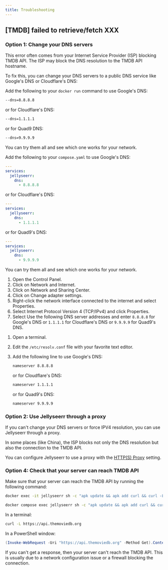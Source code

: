 ```yaml
---
title: Troubleshooting
---
```



## [TMDB] failed to retrieve/fetch XXX

### Option 1: Change your DNS servers

This error often comes from your Internet Service Provider (ISP) blocking TMDB API. The ISP may block the DNS resolution to the TMDB API hostname.

To fix this, you can change your DNS servers to a public DNS service like Google's DNS or Cloudflare's DNS:

<Tabs groupId="methods" queryString>
  <TabItem value="docker-cli" label="Docker CLI">

Add the following to your `docker run` command to use Google's DNS:
```bash
--dns=8.8.8.8
```
or for Cloudflare's DNS:
```bash
--dns=1.1.1.1
```
or for Quad9 DNS:
```bash
--dns=9.9.9.9
```

You can try them all and see which one works for your network.

  </TabItem>

  <TabItem value="docker-compose" label="Docker Compose">

Add the following to your `compose.yaml` to use Google's DNS:
```yaml
---
services:
  jellyseerr:
    dns:
      - 8.8.8.8
```
or for Cloudflare's DNS:
```yaml
---
services:
  jellyseerr:
    dns:
      - 1.1.1.1
```
or for Quad9's DNS:
```yaml
---
services:
  jellyseerr:
    dns:
      - 9.9.9.9
```

You can try them all and see which one works for your network.

  </TabItem>

  <TabItem value="windows" label="Windows">

1. Open the Control Panel.
2. Click on Network and Internet.
3. Click on Network and Sharing Center.
4. Click on Change adapter settings.
5. Right-click the network interface connected to the internet and select Properties.
6. Select Internet Protocol Version 4 (TCP/IPv4) and click Properties.
7. Select Use the following DNS server addresses and enter `8.8.8.8` for Google's DNS or `1.1.1.1` for Cloudflare's DNS or `9.9.9.9` for Quad9's DNS.

  </TabItem>

  <TabItem value="linux" label="Linux">

1. Open a terminal.
2. Edit the `/etc/resolv.conf` file with your favorite text editor.
3. Add the following line to use Google's DNS:
    ```bash
    nameserver 8.8.8.8
    ```
    or for Cloudflare's DNS:

    ```bash
    nameserver 1.1.1.1
    ```
    or for Quad9's DNS:
    ```bash
    nameserver 9.9.9.9
    ```

  </TabItem>
</Tabs>

### Option 2: Use Jellyseerr through a proxy

If you can't change your DNS servers or force IPV4 resolution, you can use Jellyseerr through a proxy.

In some places (like China), the ISP blocks not only the DNS resolution but also the connection to the TMDB API.

You can configure Jellyseerr to use a proxy with the [HTTP(S) Proxy](/using-jellyseerr/settings/general#https-proxy) setting.

### Option 4: Check that your server can reach TMDB API

Make sure that your server can reach the TMDB API by running the following command:

<Tabs groupId="methods" queryString>
  <TabItem value="docker-cli" label="Docker CLI">

```bash
docker exec -it jellyseerr sh -c "apk update && apk add curl && curl -L https://api.themoviedb.org"
```

  </TabItem>

  <TabItem value="docker-compose" label="Docker Compose">

```bash
docker compose exec jellyseerr sh -c "apk update && apk add curl && curl -L https://api.themoviedb.org"
```

  </TabItem>
  <TabItem value="linux" label="Linux">

In a terminal:
```bash
curl -L https://api.themoviedb.org
```

  </TabItem>
  <TabItem value="windows" label="Windows">

In a PowerShell window:
```powershell
(Invoke-WebRequest -Uri "https://api.themoviedb.org" -Method Get).Content
```

  </TabItem>

</Tabs>

If you can't get a response, then your server can't reach the TMDB API.
This is usually due to a network configuration issue or a firewall blocking the connection.
